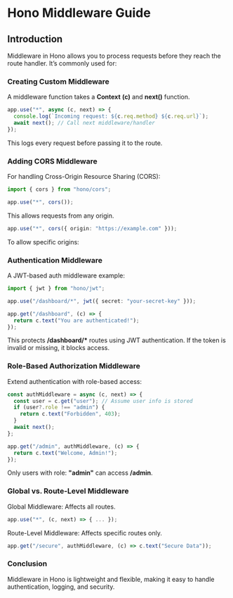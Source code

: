 # Hono Middleware Guide

## Introduction

Middleware in Hono allows you to process requests before they reach the route handler. It’s commonly used for:

### Creating Custom Middleware

A middleware function takes a **Context** **(c)** and **next()** function.

```ts
app.use("*", async (c, next) => {
  console.log(`Incoming request: ${c.req.method} ${c.req.url}`);
  await next(); // Call next middleware/handler
});
```

This logs every request before passing it to the route.

### Adding CORS Middleware

For handling Cross-Origin Resource Sharing (CORS):

```ts
import { cors } from "hono/cors";

app.use("*", cors());
```

This allows requests from any origin.

```ts
app.use("*", cors({ origin: "https://example.com" }));
```

To allow specific origins:

### Authentication Middleware

A JWT-based auth middleware example:

```ts
import { jwt } from "hono/jwt";

app.use("/dashboard/*", jwt({ secret: "your-secret-key" }));

app.get("/dashboard", (c) => {
  return c.text("You are authenticated!");
});
```

This protects **/dashboard/\*** routes using JWT authentication.
If the token is invalid or missing, it blocks access.

### Role-Based Authorization Middleware

Extend authentication with role-based access:

```ts
const authMiddleware = async (c, next) => {
  const user = c.get("user"); // Assume user info is stored
  if (user?.role !== "admin") {
    return c.text("Forbidden", 403);
  }
  await next();
};

app.get("/admin", authMiddleware, (c) => {
  return c.text("Welcome, Admin!");
});
```

Only users with role: **"admin"** can access **/admin**.

### Global vs. Route-Level Middleware

Global Middleware: Affects all routes.

```ts
app.use("*", (c, next) => { ... });

```

Route-Level Middleware: Affects specific routes only.

```ts
app.get("/secure", authMiddleware, (c) => c.text("Secure Data"));
```

### Conclusion

Middleware in Hono is lightweight and flexible, making it easy to handle authentication, logging, and security.
